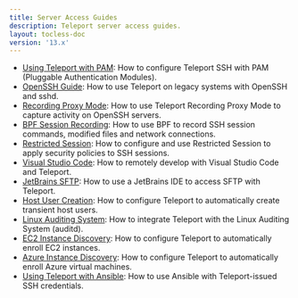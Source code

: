 ```yaml
---
title: Server Access Guides
description: Teleport server access guides.
layout: tocless-doc
version: '13.x'
---
```


- [Using Teleport with PAM](/ver/13.x/server-access/guides/ssh-pam): How to configure Teleport SSH with PAM (Pluggable Authentication Modules).
- [OpenSSH Guide](/ver/13.x/server-access/guides/openssh): How to use Teleport on legacy systems with OpenSSH and sshd.
- [Recording Proxy Mode](/ver/13.x/server-access/guides/recording-proxy-mode): How to use Teleport Recording Proxy Mode to capture activity on OpenSSH servers.
- [BPF Session Recording](/ver/13.x/server-access/guides/bpf-session-recording): How to use BPF to record SSH session commands, modified files and network connections.
- [Restricted Session](/ver/13.x/server-access/guides/restricted-session): How to configure and use Restricted Session to apply security policies to SSH sessions.
- [Visual Studio Code](/ver/13.x/server-access/guides/vscode): How to remotely develop with Visual Studio Code and Teleport.
- [JetBrains SFTP](/ver/13.x/server-access/guides/jetbrains-sftp): How to use a JetBrains IDE to access SFTP with Teleport.
- [Host User Creation](/ver/13.x/server-access/guides/host-user-creation): How to configure Teleport to automatically create transient host users.
- [Linux Auditing System](/ver/13.x/server-access/guides/auditd): How to integrate Teleport with the Linux Auditing System (auditd).
- [EC2 Instance Discovery](/ver/13.x/server-access/guides/ec2-discovery): How to configure Teleport to automatically enroll EC2 instances.
- [Azure Instance Discovery](/ver/13.x/server-access/guides/azure-discovery): How to configure Teleport to automatically enroll Azure virtual machines.
- [Using Teleport with Ansible](/ver/13.x/server-access/guides/ansible): How to use Ansible with
  Teleport-issued SSH credentials.
